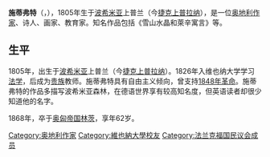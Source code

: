 {{unreferenced|time=2020-01-11}}
{{Infobox writer <!-- For more information see [[:Template:Infobox_Writer/doc|:Template:Infobox Writer/doc]]. -->
| image = A Stifter.jpg
| imagesize = 200x300px
| birth_date = 1805年10月23日
| birth_place = {{Flag|神圣罗马帝国}}[[波希米亚|波希米亚]]上普兰
| death_date = 1868年1月28日
| death_place = {{Flag|奥匈帝国}}林茨
| alma_mater = [[维也纳大学|维也纳大学]]
| signature = Signature of Adalbert Stifter.jpg
}}
'''施蒂弗特'''（{{lang|de|Adalbert Stifter}}，{{bd|1805年|10月23日|1868年|1月28日}}），1805年生于[[波希米亚|波希米亚]]上普兰（今[[捷克|捷克]][[上普拉纳|上普拉纳]]），是一位[[奥地利|奥地利]][[作家|作家]]、诗人、画家、教育家。知名作品包括《雪山水晶和萊辛寓言》等。

==生平==
1805年，出生于[[波希米亚|波希米亚]]上普兰（今[[捷克|捷克]][[上普拉纳|上普拉纳]]）。1826年入维也纳大学学习[[法学|法学]]，后成为[[贵族|贵族]]教师。施蒂弗特具有自由主义倾向，曾支持[[1848年革命|1848年革命]]。施蒂弗特的作品多描写波希米亚森林，在德语世界享有较高知名度，但英语读者却很少知道他的名字。

1868年，卒于[[奥匈帝国|奥匈帝国]][[林茨|林茨]]，享年62岁。

{{Authority control}}
{{DEFAULTSORT:Stifter}}
{{奥地利人物小作品}}
[[Category:奥地利作家|Category:奥地利作家]]
[[Category:維也納大學校友|Category:維也納大學校友]]
[[Category:法兰克福国民议会成员|Category:法兰克福国民议会成员]]